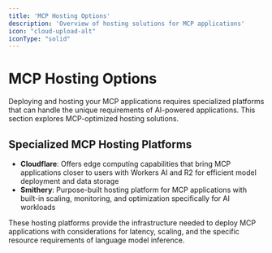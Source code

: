 ```yaml
---
title: 'MCP Hosting Options'
description: 'Overview of hosting solutions for MCP applications'
icon: "cloud-upload-alt"
iconType: "solid"
---
```


# <Icon icon="cloud-upload-alt" iconType="solid" color="#3B82F6" /> MCP Hosting Options

Deploying and hosting your MCP applications requires specialized platforms that can handle the unique requirements of AI-powered applications. This section explores MCP-optimized hosting solutions.

## <Icon icon="star" iconType="solid" /> Specialized MCP Hosting Platforms

- <Icon icon="cloudflare" iconType="brands" /> **Cloudflare**: Offers edge computing capabilities that bring MCP applications closer to users with Workers AI and R2 for efficient model deployment and data storage
- <Icon icon="hammer" iconType="solid" /> **Smithery**: Purpose-built hosting platform for MCP applications with built-in scaling, monitoring, and optimization specifically for AI workloads

These hosting platforms provide the infrastructure needed to deploy MCP applications with considerations for latency, scaling, and the specific resource requirements of language model inference. 